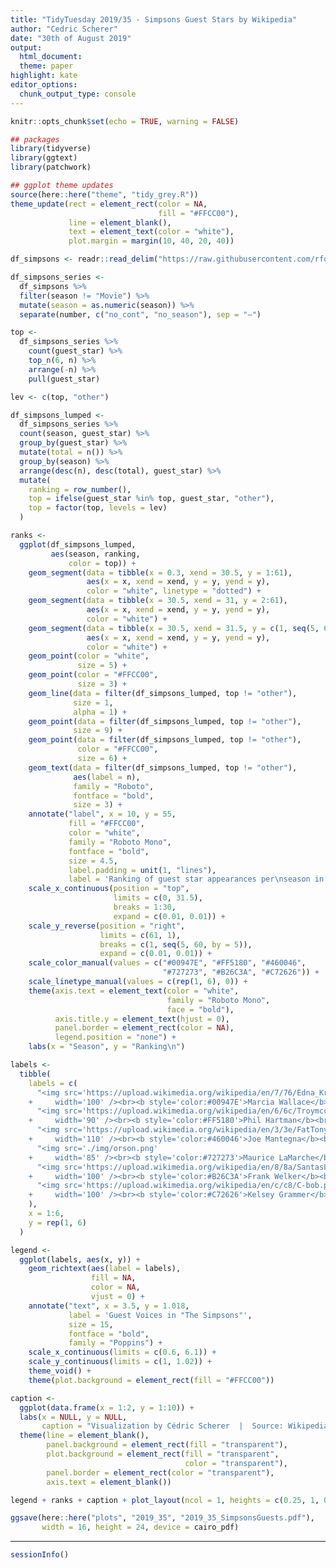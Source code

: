 ```yaml
---
title: "TidyTuesday 2019/35 - Simpsons Guest Stars by Wikipedia"
author: "Cedric Scherer"
date: "30th of August 2019"
output:
  html_document:
  theme: paper
highlight: kate
editor_options:
  chunk_output_type: console
---
```

  
```r
knitr::opts_chunk$set(echo = TRUE, warning = FALSE)
```

```r
## packages
library(tidyverse)
library(ggtext)
library(patchwork)

## ggplot theme updates
source(here::here("theme", "tidy_grey.R"))
theme_update(rect = element_rect(color = NA, 
                                 fill = "#FFCC00"),
             line = element_blank(),
             text = element_text(color = "white"), 
             plot.margin = margin(10, 40, 20, 40))
```

```r
df_simpsons <- readr::read_delim("https://raw.githubusercontent.com/rfordatascience/tidytuesday/master/data/2019/2019-08-27/simpsons-guests.csv", delim = "|", quote = "")
```

```r
df_simpsons_series <- 
  df_simpsons %>% 
  filter(season != "Movie") %>% 
  mutate(season = as.numeric(season)) %>% 
  separate(number, c("no_cont", "no_season"), sep = "–")
```

```r
top <- 
  df_simpsons_series %>% 
    count(guest_star) %>% 
    top_n(6, n) %>% 
    arrange(-n) %>%
    pull(guest_star)

lev <- c(top, "other")

df_simpsons_lumped <- 
  df_simpsons_series %>% 
  count(season, guest_star) %>% 
  group_by(guest_star) %>% 
  mutate(total = n()) %>% 
  group_by(season) %>% 
  arrange(desc(n), desc(total), guest_star) %>% 
  mutate(
    ranking = row_number(),
    top = ifelse(guest_star %in% top, guest_star, "other"),
    top = factor(top, levels = lev)
  )

ranks <- 
  ggplot(df_simpsons_lumped, 
         aes(season, ranking, 
             color = top)) +
    geom_segment(data = tibble(x = 0.3, xend = 30.5, y = 1:61), 
                 aes(x = x, xend = xend, y = y, yend = y),
                 color = "white", linetype = "dotted") +
    geom_segment(data = tibble(x = 30.5, xend = 31, y = 2:61), 
                 aes(x = x, xend = xend, y = y, yend = y),
                 color = "white") +
    geom_segment(data = tibble(x = 30.5, xend = 31.5, y = c(1, seq(5, 60, by = 5))), 
                 aes(x = x, xend = xend, y = y, yend = y),
                 color = "white") +
    geom_point(color = "white", 
               size = 5) +
    geom_point(color = "#FFCC00", 
               size = 3) + 
    geom_line(data = filter(df_simpsons_lumped, top != "other"), 
              size = 1, 
              alpha = 1) +
    geom_point(data = filter(df_simpsons_lumped, top != "other"), 
              size = 9) + 
    geom_point(data = filter(df_simpsons_lumped, top != "other"), 
               color = "#FFCC00", 
               size = 6) + 
    geom_text(data = filter(df_simpsons_lumped, top != "other"), 
              aes(label = n),
              family = "Roboto",
              fontface = "bold", 
              size = 3) +
    annotate("label", x = 10, y = 55, 
             fill = "#FFCC00", 
             color = "white",
             family = "Roboto Mono", 
             fontface = "bold", 
             size = 4.5,
             label.padding = unit(1, "lines"),
             label = 'Ranking of guest star appearances per\nseason in the TV series "The Simpsons".\n\nThe six top guests are colored\n and visualised as their common character.\nAll others are ranked anonymously and\nindicate the total number of guests\nper season. In case of a tie guest stars\nare sorted by the number of appearances.') +
    scale_x_continuous(position = "top", 
                       limits = c(0, 31.5), 
                       breaks = 1:30,
                       expand = c(0.01, 0.01)) +
    scale_y_reverse(position = "right", 
                    limits = c(61, 1), 
                    breaks = c(1, seq(5, 60, by = 5)),
                    expand = c(0.01, 0.01)) +
    scale_color_manual(values = c("#00947E", "#FF5180", "#460046", 
                                  "#727273", "#B26C3A", "#C72626")) +
    scale_linetype_manual(values = c(rep(1, 6), 0)) +
    theme(axis.text = element_text(color = "white",
                                   family = "Roboto Mono", 
                                   face = "bold"),
          axis.title.y = element_text(hjust = 0),
          panel.border = element_rect(color = NA),
          legend.position = "none") +
    labs(x = "Season", y = "Ranking\n")
```

```r
labels <-
  tibble(
    labels = c(
      "<img src='https://upload.wikimedia.org/wikipedia/en/7/76/Edna_Krabappel.png'
    +     width='100' /><br><b style='color:#00947E'>Marcia Wallace</b><br><i style='color:#00947E'>Edna Krabappel</i></b>",
      "<img src='https://upload.wikimedia.org/wikipedia/en/6/6c/Troymcclure.png'
    +     width='90' /><br><b style='color:#FF5180'>Phil Hartman</b><br><i style='color:#FF5180'>Troy McClure</i></b>",
      "<img src='https://upload.wikimedia.org/wikipedia/en/3/3e/FatTony.png'
    +     width='110' /><br><b style='color:#460046'>Joe Mantegna</b><br><i style='color:#460046'>Fat Tony</i></b>",
      "<img src='./img/orson.png'
    +     width='85' /><br><b style='color:#727273'>Maurice LaMarche</b><br><i style='color:#727273'>Several VIPs</i>",
      "<img src='https://upload.wikimedia.org/wikipedia/en/8/8a/SantasLittleHelper.png'
    +     width='100' /><br><b style='color:#B26C3A'>Frank Welker</b><br><i style='color:#B26C3A'>Santas Little Helper</i></b>",
      "<img src='https://upload.wikimedia.org/wikipedia/en/c/c8/C-bob.png'
    +     width='100' /><br><b style='color:#C72626'>Kelsey Grammer</b><br><i style='color:#C72626'>Sideshow Bob</i></b>"
    ),
    x = 1:6, 
    y = rep(1, 6)
  )

legend <- 
  ggplot(labels, aes(x, y)) +
    geom_richtext(aes(label = labels), 
                  fill = NA, 
                  color = NA, 
                  vjust = 0) +
    annotate("text", x = 3.5, y = 1.018, 
             label = 'Guest Voices in "The Simpsons"', 
             size = 15, 
             fontface = "bold", 
             family = "Poppins") +
    scale_x_continuous(limits = c(0.6, 6.1)) +
    scale_y_continuous(limits = c(1, 1.02)) +
    theme_void() +
    theme(plot.background = element_rect(fill = "#FFCC00"))
```

```r
caption <- 
  ggplot(data.frame(x = 1:2, y = 1:10)) +
  labs(x = NULL, y = NULL,
       caption = "Visualization by Cédric Scherer  |  Source: Wikipedia  |  Image  Copyright: Matt Groening & 20th Century Fox                                                   ") +
  theme(line = element_blank(),
        panel.background = element_rect(fill = "transparent"),
        plot.background = element_rect(fill = "transparent", 
                                       color = "transparent"),
        panel.border = element_rect(color = "transparent"),
        axis.text = element_blank())
```

```r
legend + ranks + caption + plot_layout(ncol = 1, heights = c(0.25, 1, 0))

ggsave(here::here("plots", "2019_35", "2019_35_SimpsonsGuests.pdf"), 
       width = 16, height = 24, device = cairo_pdf)
```

***
  
```r
sessionInfo()
```
